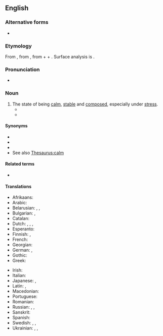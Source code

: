 ==English==

===Alternative forms===
* {{l|en|æquanimity}} {{qualifier|archaic}}

===Etymology===
From {{etyl|fr|en}} {{m|fr|équanimité}}, from {{etyl|la|en}} {{m|la|aequanimitās||calmness, equanimity}}, from {{m|la|aequus||even; calm; fair}} + {{m|la|animus||mind, soul}} + {{m|la|-itās}}. Surface analysis is {{confix|en|equ|animus|ity}}.

===Pronunciation===
* {{IPA|en|/ˌɛkwəˈnɪmɪtiː/|/ˌiːkwəˈnɪmɪtiː/}}

===Noun===
{{en-noun|~}}

# The state of being [[calm]], [[stable]] and [[composed]], especially under [[stress]].
#* {{quote-book|en|year=1954|author=Albert Einstein|title=Ideas and Opinions|passage=Few people are capable of expressing with '''equanimity''' opinions which differ from the prejudices of their social environment.}}
#* {{quote-book|en|year=1779|author=Johann Wolfgang von Goethe|title=The Sorrows of Young Werther|passage=No doubt you are right, my best of friends, there would be far less suffering amongst mankind, if men—and God knows why they are so fashioned—did not employ their imaginations so assiduously in recalling the memory of past sorrow, instead of bearing their present lot with '''equanimity'''.}}

====Synonyms====
* {{l|en|composure}}
* {{l|en|calmness}}
* {{l|en|even-mindedness}}
* See also [[Thesaurus:calm]]

====Related terms====
* {{l|en|equanimous}}

====Translations====
{{trans-top|state of being calm}}
* Afrikaans: {{t|af|egaligheid}}
* Arabic: {{t+|ar|صَبْر|m}}
* Belarusian: {{t|be|халоднакро́ўе|n}}, {{t|be|самаўлада́нне|n}}, {{t|be|незбянтэ́жнасць|f}}
* Bulgarian: {{t+|bg|хладнокръвие|n|sc=Cyrl}}, {{t+|bg|самообладание|n|sc=Cyrl}}
* Catalan: {{t|ca|equanimitat|f}}
* Dutch: {{t|nl|gelatenheid}}, {{t+|nl|berusting}}, {{t+|nl|kalmte}}, {{t|nl|gelijkmoedigheid|f}}
* Esperanto: {{t|eo|egalanimeco}}
* Finnish: {{t+|fi|tyyneys}}, {{t|fi|mielentyyneys}}
* French: {{t+|fr|équanimité|f}}
* Georgian: {{t|ka|სიმშვიდე|sc=Geor}}
* German: {{t+|de|Gelassenheit|f}}, {{t+|de|Gleichmut|m}}
* Gothic: {{t|got|𐌰𐌽𐌰𐍅𐌹𐌻𐌾𐌴𐌹|f}}
* Greek: {{t+|el|γαλήνη|f|sc=Grek}}
{{trans-mid}}
* Irish: {{t|ga|sochmaíocht|f}}
* Italian: {{t+|it|equanimità|f}}
* Japanese: {{t+|ja|安心|tr=あんじん, anjin|sc=Jpan}}, {{t|ja|正念|tr=しょうねん, shōnen|sc=Jpan}}
* Latin: {{t|la|aequanimitās|f}}, {{t|la|aequitās|f}}
* Macedonian: {{t|mk|рамнодушност}}
* Portuguese: {{t+|pt|equanimidade|f}}
* Romanian: {{t+|ro|liniște|f}}
* Russian: {{t+|ru|хладнокро́вие|n}}, {{t+|ru|самооблада́ние|n}}, {{t+|ru|невозмути́мость|f}}
* Sanskrit: {{t+|sa|समत्व|n}}
* Spanish: {{t+|es|ecuanimidad}}
* Swedish: {{t|sv|jämnmod}}, {{t|sv|själsro}}, {{t+|sv|sinnesro}}
* Ukrainian: {{t|uk|холоднокро́вність|f}}, {{t|uk|самовлада́ння|n}}, {{t|uk|незвору́шність|f}}
{{trans-bottom}}